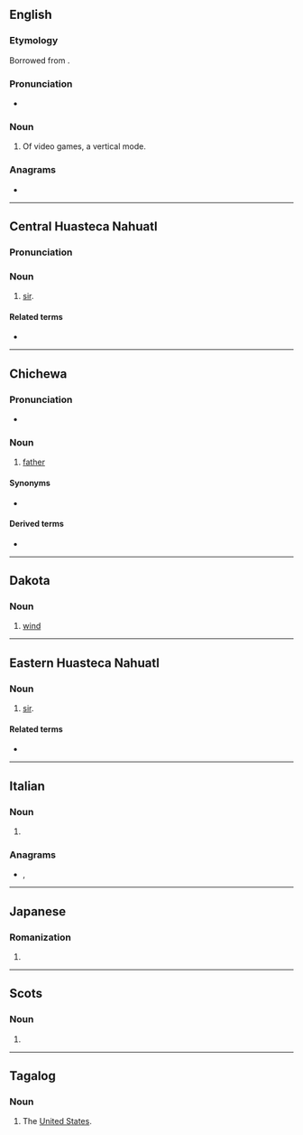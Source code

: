 {{also|Tate|tâte|tâté|täte|tatë|tatę|-tate|тате}}
==English==

===Etymology===
Borrowed from {{bor|en|ja|たて}}.

===Pronunciation===
* {{IPA|en|/tɔːteɪ/|/teɪt/}} {{qualifier|The second is Anglicized and as if the etymology was from ''[[rotate]]''; the first is closer to the Japanese original.}}

===Noun===

# Of video games, a vertical mode.

===Anagrams===
* {{anagrams|en|a=aett|Etta|aett|teat}}

----

==Central Huasteca Nahuatl==

===Pronunciation===
{{rfp|nch}}

===Noun===
{{head|nch|noun}}

# [[sir]].

====Related terms====
* {{l|nch|nane}}

----

==Chichewa==

===Pronunciation===
* {{ny-IPA|taté}}

===Noun===
{{ny-noun|head=taté|1a}}

# [[father]]

====Synonyms====
* {{l|ny|bambo}}

====Derived terms====
* {{l|ny|Atate}}

{{topics|ny|Family}}

----

==Dakota==

===Noun===
{{head|dak|noun}}

# [[wind]]

----

==Eastern Huasteca Nahuatl==

===Noun===
{{head|nhe|noun}}

# [[sir]].

====Related terms====
* {{l|nhe|nane}}

----

==Italian==

===Noun===
{{head|it|noun plural form|g=f}}

# {{plural of|it|tata}}

===Anagrams===
* {{l|it|atte}}, {{l|it|teta}}

----

==Japanese==

===Romanization===
{{ja-romaji}}

# {{ja-romanization of|たて}}

----

==Scots==

===Noun===
{{head|sco|noun}}

# {{alternative spelling of|sco|tait|nodot=1}}

----

==Tagalog==

===Noun===
{{attention|tl|shouldn't this be 'proper noun'?}}
{{tl-noun}}

# {{lb|tl|slang}} The [[United States|United States]].
